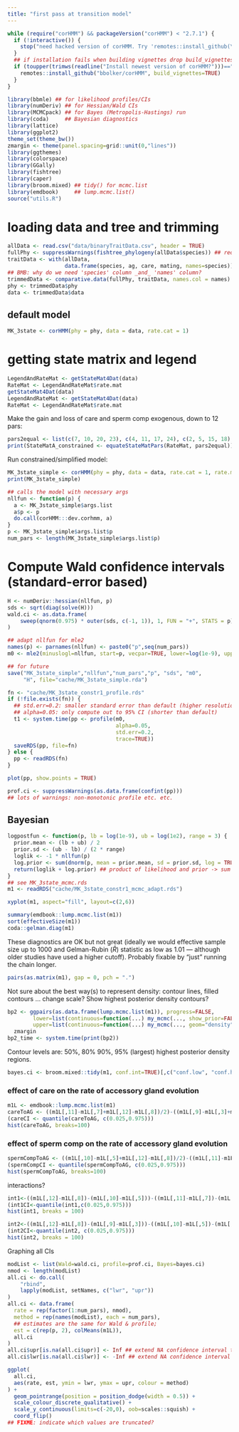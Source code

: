 ```yaml
---
title: "first pass at transition model"
---
```


```r
while (require("corHMM") && packageVersion("corHMM") < "2.7.1") {
  if (!interactive()) {
    stop("need hacked version of corHMM. Try 'remotes::install_github(\"bbolker/corHMM\", build_vignettes=TRUE)'")
  }
  ## if installation fails when building vignettes drop build_vignettes=TRUE (default is FALSE)
  if (toupper(trimws(readline("Install newest version of corHMM?")))=="Y") {
    remotes::install_github("bbolker/corHMM", build_vignettes=TRUE)
  }
}
```

```r
library(bbmle) ## for likelihood profiles/CIs
library(numDeriv) ## for Hessian/Wald CIs
library(MCMCpack) ## for Bayes (Metropolis-Hastings) run
library(coda)     ## Bayesian diagnostics
library(lattice)
library(ggplot2)
theme_set(theme_bw())
zmargin <- theme(panel.spacing=grid::unit(0,"lines"))
library(ggthemes)
library(colorspace)
library(GGally)
library(fishtree)
library(caper)
library(broom.mixed) ## tidy() for mcmc.list
library(emdbook)     ## lump.mcmc.list()
source("utils.R")
```

# loading data and tree and trimming

```r
allData <- read.csv("data/binaryTraitData.csv", header = TRUE)
fullPhy <- suppressWarnings(fishtree_phylogeny(allData$species)) ## request 607, only find 478 spp
traitData <- with(allData,
                  data.frame(species, ag, care, mating, names=species))
## BMB: why do we need 'species' column _and_ 'names' column?
trimmedData <- comparative.data(fullPhy, traitData, names.col = names)
phy <- trimmedData$phy
data <- trimmedData$data
```

## default model

```r
MK_3state <- corHMM(phy = phy, data = data, rate.cat = 1)
```


# getting state matrix and legend

```r
LegendAndRateMat <- getStateMat4Dat(data)
RateMat <- LegendAndRateMat$rate.mat
getStateMat4Dat(data)
LegendAndRateMat <- getStateMat4Dat(data)
RateMat <- LegendAndRateMat$rate.mat
```


Make the gain and loss of care and sperm comp exogenous, down to 12 pars:

```r
pars2equal <- list(c(7, 10, 20, 23), c(4, 11, 17, 24), c(2, 5, 15, 18), c(1, 8, 14, 21))
print(StateMatA_constrained <- equateStateMatPars(RateMat, pars2equal))
```

Run constrained/simplified model:

```r
MK_3state_simple <- corHMM(phy = phy, data = data, rate.cat = 1, rate.mat = StateMatA_constrained)
print(MK_3state_simple)
```


```r
## calls the model with necessary args
nllfun <- function(p) {
  a <- MK_3state_simple$args.list
  a$p <- p
  do.call(corHMM:::dev.corhmm, a)
}
p <- MK_3state_simple$args.list$p
num_pars <- length(MK_3state_simple$args.list$p)
```

# Compute Wald confidence intervals (standard-error based)

```r
H <- numDeriv::hessian(nllfun, p)
sds <- sqrt(diag(solve(H)))
wald.ci <- as.data.frame(
    sweep(qnorm(0.975) * outer(sds, c(-1, 1)), 1, FUN = "+", STATS = p)
)
```

```r
## adapt nllfun for mle2
names(p) <- parnames(nllfun) <- paste0("p",seq(num_pars))
m0 <- mle2(minuslogl=nllfun, start=p, vecpar=TRUE, lower=log(1e-9), upper=log(100), method="L-BFGS-B")
```

```r
## for future
save("MK_3state_simple","nllfun","num_pars","p", "sds", "m0",
     "H", file="cache/MK_3state_simple.rda")
```


```r
fn <- "cache/MK_3state_constr1_profile.rds"
if (!file.exists(fn)) {
  ## std.err=0.2: smaller standard error than default (higher resolution)
  ## alpha=0.05: only compute out to 95% CI (shorter than default)
  t1 <- system.time(pp <- profile(m0,
                                  alpha=0.05,
                                  std.err=0.2,
                                  trace=TRUE))
  saveRDS(pp, file=fn)
} else {
  pp <- readRDS(fn)
}
```

```r
plot(pp, show.points = TRUE)
```

```r
prof.ci <- suppressWarnings(as.data.frame(confint(pp)))
## lots of warnings: non-monotonic profile etc. etc.
```

## Bayesian

```r
logpostfun <- function(p, lb = log(1e-9), ub = log(1e2), range = 3) {
  prior.mean <- (lb + ub) / 2
  prior.sd <- (ub - lb) / (2 * range)
  loglik <- -1 * nllfun(p)
  log.prior <- sum(dnorm(p, mean = prior.mean, sd = prior.sd, log = TRUE))
  return(loglik + log.prior) ## product of likelihood and prior -> sum of LL and log-prior
}
## see MK_3state_mcmc.rds
m1 <- readRDS("cache/MK_3state_constr1_mcmc_adapt.rds")
```

```r
xyplot(m1, aspect="fill", layout=c(2,6))
```

```r
summary(emdbook::lump.mcmc.list(m1))
sort(effectiveSize(m1))
coda::gelman.diag(m1)
```

These diagnostics are OK but not great (ideally we would effective sample size up to 1000 and Gelman-Rubin ($\hat R$) statistic as low as 1.01 --- although older studies have used a higher cutoff). Probably fixable by "just" running the chain longer.

```r
pairs(as.matrix(m1), gap = 0, pch = ".")
```

Not sure about the best way(s) to represent density: contour lines, filled contours ... change scale? Show highest posterior density contours?

```r
bp2 <- ggpairs(as.data.frame(lump.mcmc.list(m1)), progress=FALSE,
        lower=list(continuous=function(...) my_mcmc(..., show_prior=FALSE)),
        upper=list(continuous=function(...) my_mcmc(..., geom="density", show_prior=FALSE))) +
  zmargin
bp2_time <- system.time(print(bp2))
```

Contour levels are: 50%, 80% 90%, 95% (largest) highest posterior density regions.

```r
bayes.ci <- broom.mixed::tidy(m1, conf.int=TRUE)[,c("conf.low", "conf.high")]
```

### effect of care on the rate of accessory gland evolution

```r
m1L <- emdbook::lump.mcmc.list(m1)
careToAG <- ((m1L[,11]-m1L[,7]+m1L[,12]-m1L[,8])/2)-((m1L[,9]-m1L[,3]+m1L[,10]-m1L[,5])/2)
(careCI <- quantile(careToAG, c(0.025,0.975)))
hist(careToAG, breaks=100)
```

### effect of sperm comp on the rate of accessory gland evolution

```r
spermCompToAG <- ((m1L[,10]-m1L[,5]+m1L[,12]-m1L[,8])/2)-((m1L[,11]-m1L[,7]+m1L[,9]-m1L[,3])/2)
(spermCompCI <- quantile(spermCompToAG, c(0.025,0.975)))
hist(spermCompToAG, breaks=100)
```

interactions?

```r
int1<-((m1L[,12]-m1L[,8])-(m1L[,10]-m1L[,5]))-((m1L[,11]-m1L[,7])-(m1L[,9]-m1L[,3]))
(int1CI<-quantile(int1,c(0.025,0.975)))
hist(int1, breaks = 100)

int2<-((m1L[,12]-m1L[,8])-(m1L[,9]-m1L[,3]))-((m1L[,10]-m1L[,5])-(m1L[,11]-m1L[,7]))
(int2CI<-quantile(int2, c(0.025,0.975)))
hist(int2, breaks = 100)
```

Graphing all CIs

```r
modList <- list(Wald=wald.ci, profile=prof.ci, Bayes=bayes.ci)
nmod <- length(modList)
all.ci <- do.call(
    "rbind",
    lapply(modList, setNames, c("lwr", "upr"))
)
all.ci <- data.frame(
  rate = rep(factor(1:num_pars), nmod),
  method = rep(names(modList), each = num_pars),
  ## estimates are the same for Wald & profile; 
  est = c(rep(p, 2), colMeans(m1L)),
  all.ci
)
all.ci$upr[is.na(all.ci$upr)] <- Inf ## extend NA confidence interval to limit of graph
all.ci$lwr[is.na(all.ci$lwr)] <- -Inf ## extend NA confidence interval to limit of graph

ggplot(
  all.ci,
  aes(rate, est, ymin = lwr, ymax = upr, colour = method)
) +
  geom_pointrange(position = position_dodge(width = 0.5)) +
  scale_colour_discrete_qualitative() +
  scale_y_continuous(limits=c(-20,0), oob=scales::squish) +
  coord_flip()
## FIXME: indicate which values are truncated?
```

